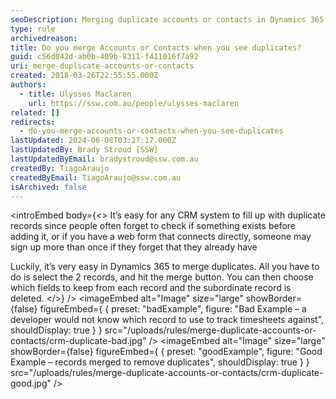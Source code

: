 ```yaml
---
seoDescription: Merging duplicate accounts or contacts in Dynamics 365 removes duplicates and keeps your CRM organized.
type: rule
archivedreason:
title: Do you merge Accounts or Contacts when you see duplicates?
guid: c56d042d-ab0b-489b-8311-f411016f7a92
uri: merge-duplicate-accounts-or-contacts
created: 2018-03-26T22:55:55.000Z
authors:
  - title: Ulysses Maclaren
    url: https://ssw.com.au/people/ulysses-maclaren
related: []
redirects:
  - do-you-merge-accounts-or-contacts-when-you-see-duplicates
lastUpdated: 2024-06-08T03:27:17.000Z
lastUpdatedBy: Brady Stroud [SSW]
lastUpdatedByEmail: bradystroud@ssw.com.au
createdBy: TiagoAraujo
createdByEmail: TiagoAraujo@ssw.com.au
isArchived: false
---
```


<introEmbed
  body={<>
It’s easy for any CRM system to fill up with duplicate records since people often forget to check if something exists before adding it, or if you have a web form that connects directly, someone may sign up more than once if they forget that they already have

Luckily, it’s very easy in Dynamics 365 to merge duplicates. All you have to do is select the 2 records, and hit the merge button. You can then choose which fields to keep from each record and the subordinate record is deleted.
  </>}
/>
<imageEmbed
  alt="Image"
  size="large"
  showBorder={false}
  figureEmbed={ {
    preset: "badExample",
    figure: "Bad Example – a developer would not know which record to use to track timesheets against",
    shouldDisplay: true
  } }
  src="/uploads/rules/merge-duplicate-accounts-or-contacts/crm-duplicate-bad.jpg"
/>
<imageEmbed
  alt="Image"
  size="large"
  showBorder={false}
  figureEmbed={ {
    preset: "goodExample",
    figure: "Good Example – records merged to remove duplicates",
    shouldDisplay: true
  } }
  src="/uploads/rules/merge-duplicate-accounts-or-contacts/crm-duplicate-good.jpg"
/>
